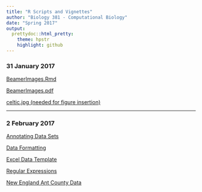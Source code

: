 ---
title: "R Scripts and Vignettes"
author: "Biology 381 - Computational Biology"
date: "Spring 2017"
output:
  prettydoc::html_pretty:
    theme: hpstr
    highlight: github
---
### 31 January 2017
[BeamerImages.Rmd](BeamerImages.Rmd)

[BeamerImages.pdf](BeamerImages.pdf)

[celtic.jpg (needed for figure insertion)](celtic.jpg)

___

### 2 February 2017

[Annotating Data Sets](AnnotatingDataSets.html)

[Data Formatting](DataFormatting.html)

[Excel Data Template](ExcelDataTemplate.xlsx)

[Regular Expressions](RegularExpressions.html)

[New England Ant County Data](antcountydata.csv)
